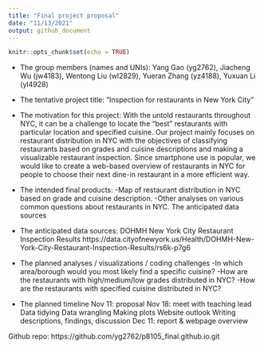 ```yaml
---
title: "Final project proposal"
date: "11/13/2021"
output: github_document
---
```


```r
knitr::opts_chunk$set(echo = TRUE)
```

* The group members (names and UNIs):
Yang Gao (yg2762), Jiacheng Wu (jw4183), Wentong Liu (wl2829), Yueran Zhang (yz4188), Yuxuan Li (yl4928)

* The tentative project title:
“Inspection for restaurants in New York City”

* The motivation for this project:
With the untold restaurants throughout NYC, it can be a challenge to locate the “best” restaurants with particular location and specified cuisine. Our project mainly focuses on restaurant distribution in NYC with the objectives of classifying restaurants based on grades and cuisine descriptions and making a visualizable restaurant inspection. Since smartphone use is popular, we would like to create a web-based overview of restaurants in NYC for people to choose their next dine-in restaurant in a more efficient way. 

* The intended final products:
-Map of restaurant distribution in NYC based on grade and cuisine description. 
-Other analyses on various common questions about restaurants in NYC.
The anticipated data sources

* The anticipated data sources:
DOHMH New York City Restaurant Inspection Results https://data.cityofnewyork.us/Health/DOHMH-New-York-City-Restaurant-Inspection-Results/rs6k-p7g6 

* The planned analyses / visualizations / coding challenges
-In which area/borough would you most likely find a specific cuisine?
-How are the restaurants with high/medium/low grades distributed in NYC?
-How are the restaurants with specified cuisine distributed in NYC? 

* The planned timeline
Nov 11: proposal
Nov 18: meet with teaching lead
  Data tidying
  Data wrangling
  Making plots
  Website outlook
  Writing descriptions, findings, discussion
Dec 11: report & webpage overview

Github repo: https://github.com/yg2762/p8105_final.github.io.git 



